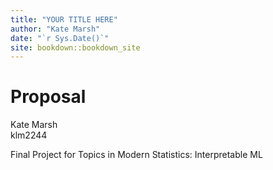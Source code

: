 ```yaml
--- 
title: "YOUR TITLE HERE"
author: "Kate Marsh"
date: "`r Sys.Date()`"
site: bookdown::bookdown_site
---
```


# Proposal

Kate Marsh    
klm2244    

Final Project for Topics in Modern Statistics: Interpretable ML 
